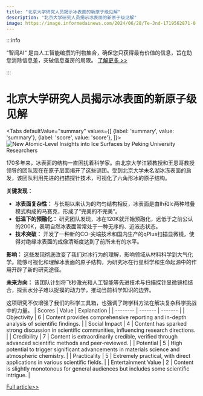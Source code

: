 ```yaml
---
title: "北京大学研究人员揭示冰表面的新原子级见解"
description: "北京大学研究人员揭示冰表面的新原子级见解"
image: https://image.informedainews.com/2024/06/28/Te-Jnd-1719562871-0.jpg
---
```



:::info

“智闻AI“ 是由人工智能编撰的刊物集合，确保您只获得最有价值的信息，旨在助您消除信息差，突破信息茧房的局限。  [了解更多 >>](/)

:::

# 北京大学研究人员揭示冰表面的新原子级见解


<Tabs
	defaultValue="summary"
	values={[
	{label: 'summary', value: 'summary'},
	{label: 'score', value: 'score'},
]}>
<TabItem value="summary">
<img
  src="https://image.informedainews.com/2024/06/28/Te-Jnd-1719562871-0.jpg"
  alt="New Atomic-Level Insights into Ice Surfaces by Peking University Researchers"
/>



170多年来，冰表面的结构一直困扰着科学家。由北京大学江颖教授和王恩哥教授领导的团队现在在原子层面揭开了这些谜团。受到北京大学未名湖冰冻表面的启发，该团队利用先进的扫描探针技术，可视化了六角形冰的原子结构。

**关键发现：**
- **冰表面复杂性：** 与长期以来认为的均匀结构相反，冰表面是由Ih和Ic两种堆叠模式构成的马赛克，形成了“完美的不完美”。
- **低温下的预融化：** 研究团队发现，冰在120K就开始预融化，远低于之前公认的200K，表明自然冰表面常常处于一种无序的、近液态状态。
- **技术突破：** 开发了一种新的CO-尖端技术和国内生产的qPlus扫描显微镜，使得对绝缘冰表面的成像清晰度达到了前所未有的水平。

**影响：**
这些发现彻底改变了我们对冰行为的理解，影响领域从材料科学到大气化学。能够可视化和理解冰表面的原子结构，为研究冰在行星科学和生命起源中的作用开辟了新的研究途径。

**未来方向：**
该团队计划将飞秒激光和人工智能等先进技术与扫描探针显微镜相结合，探索水分子难以捉摸的动力学，推动当前科学知识的边界。

这项研究不仅增强了我们的科学工具箱，也强调了跨学科方法在解决复杂科学挑战中的力量。
</TabItem>
<TabItem value="score">
	| Scores     | Value   | Explanation |
	| -------- | ------- | ------- |
	| Objectivity  | 6    | Content provides comprehensive reporting and in-depth analysis of scientific findings.    |
	| Social Impact | 4     | Content has sparked strong discussion in scientific communities, influencing research directions.    |
	| Credibility    | 7    | Content is extraordinarily credible, verified through advanced scientific methods and peer-reviewed.    |
	| Potential    | 5    | High potential to trigger significant advancements in materials science and atmospheric chemistry.    |
	| Practicality    | 5    | Extremely practical, with direct applications in various scientific fields.    |
	| Entertainment Value    | 2    | Content is slightly monotonous for general audiences but includes some scientific intrigue.    |
</TabItem>
</Tabs>

[Full article>>](https://www.mittrchina.com/news/detail/13444)
